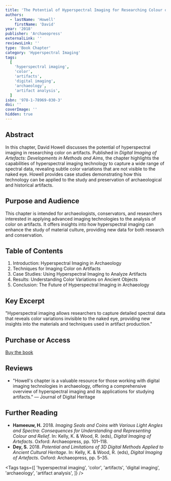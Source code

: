 ```yaml
---
title: 'The Potential of Hyperspectral Imaging for Researching Colour on Artefacts'
authors:
  - lastName: 'Howell'
    firstName: 'David'
year: '2018'
publisher: 'Archaeopress'
externalLink: ''
reviewsLink: ''
type: 'Book Chapter'
category: 'Hyperspectral Imaging'
tags:
  [
    'hyperspectral imaging',
    'color',
    'artifacts',
    'digital imaging',
    'archaeology',
    'artifact analysis',
  ]
isbn: '978-1-78969-030-3'
doi: ''
coverImage: ''
hidden: true
---
```


## Abstract

In this chapter, David Howell discusses the potential of hyperspectral imaging in researching color on artifacts. Published in _Digital Imaging of Artefacts: Developments in Methods and Aims_, the chapter highlights the capabilities of hyperspectral imaging technology to capture a wide range of spectral data, revealing subtle color variations that are not visible to the naked eye. Howell provides case studies demonstrating how this technology can be applied to the study and preservation of archaeological and historical artifacts.

## Purpose and Audience

This chapter is intended for archaeologists, conservators, and researchers interested in applying advanced imaging technologies to the analysis of color on artifacts. It offers insights into how hyperspectral imaging can enhance the study of material culture, providing new data for both research and conservation.

## Table of Contents

1. Introduction: Hyperspectral Imaging in Archaeology
2. Techniques for Imaging Color on Artifacts
3. Case Studies: Using Hyperspectral Imaging to Analyze Artifacts
4. Results: Understanding Color Variations on Ancient Objects
5. Conclusion: The Future of Hyperspectral Imaging in Archaeology

## Key Excerpt

"Hyperspectral imaging allows researchers to capture detailed spectral data that reveals color variations invisible to the naked eye, providing new insights into the materials and techniques used in artifact production."

## Purchase or Access

[Buy the book](https://archaeopress.com/ArchaeopressShop/Public/displayProductDetail.asp?id=%7B1903D7EB-97A3-4459-BF73-7957F1A7F566%7D)

## Reviews

- "Howell's chapter is a valuable resource for those working with digital imaging technologies in archaeology, offering a comprehensive overview of hyperspectral imaging and its applications for studying artifacts." — Journal of Digital Heritage

## Further Reading

- **Hameeuw, H.** 2018. _Imaging Seals and Coins with Various Light Angles and Spectra: Consequences for Understanding and Representing Colour and Relief_. In: Kelly, K. & Wood, R. (eds), _Digital Imaging of Artefacts_. Oxford: Archaeopress, pp. 101–118.
- **Dey, S.** 2018. _Potential and Limitations of 3D Digital Methods Applied to Ancient Cultural Heritage_. In: Kelly, K. & Wood, R. (eds), _Digital Imaging of Artefacts_. Oxford: Archaeopress, pp. 5–35.

<Tags
  tags={[
    'hyperspectral imaging',
    'color',
    'artifacts',
    'digital imaging',
    'archaeology',
    'artifact analysis',
  ]}
/>

